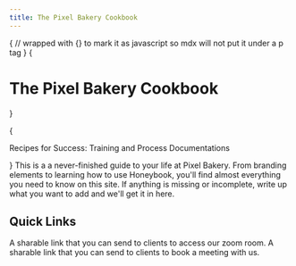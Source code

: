 ```yaml
---
title: The Pixel Bakery Cookbook
---
```



{
// wrapped with {} to mark it as javascript so mdx will not put it under a p tag
}
{<h1 className="w-full text-left font-extrabold md:text-5xl mt-8">The Pixel Bakery Cookbook</h1>}

{ <p className="text-left text-xl mb-2 text-wine-300 font-bold w-full ">
Recipes for Success: Training and Process Documentations

</p>}
This is a a never-finished guide to your life at Pixel Bakery. From branding elements to learning how to use Honeybook, you'll find almost everything you need to know on this site. If anything is missing or incomplete, write up what you want to add and we'll get it in here.

## Quick Links

<div className={'grid grid-cols-1 md:grid-cols-3 gap-x-4 gap-y-6 my-8'}>
<Card link={'https://pixelbakery.com/zoom'} header={"Zoom"}>A sharable link that you can send to clients to access our zoom room.</Card>
<Card link={'https://pixelbakery.com/book'} header={"Calendly"}>A sharable link that you can send to clients to book a meeting with us.</Card>

</div>
